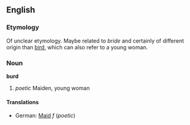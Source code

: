 ==English==
===Etymology===
Of unclear etymology. Maybe related to ''bride'' and certainly of different origin than [[bird]], which can also refer to a young woman.
===Noun===
'''burd'''
# ''poetic'' Maiden, young woman
====Translations====
*German: [[Maid]] ''f'' (''poetic'')